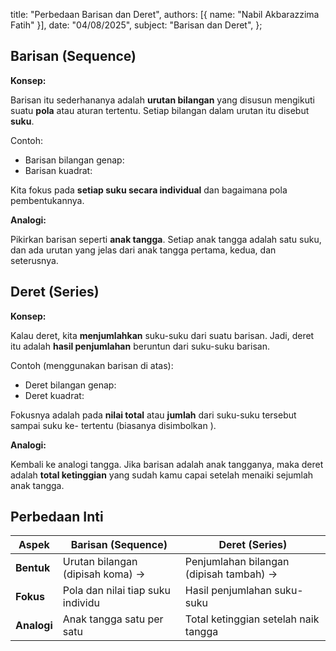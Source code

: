   title: "Perbedaan Barisan dan Deret",
  authors: [{ name: "Nabil Akbarazzima Fatih" }],
  date: "04/08/2025",
  subject: "Barisan dan Deret",
};

## Barisan (Sequence)

**Konsep:**

Barisan itu sederhananya adalah **urutan bilangan** yang disusun mengikuti suatu **pola** atau aturan tertentu. Setiap bilangan dalam urutan itu disebut **suku**.

Contoh:

- Barisan bilangan genap: <InlineMath math="2, 4, 6, 8, \dots" />
- Barisan kuadrat: <InlineMath math="1, 4, 9, 16, \dots" />

Kita fokus pada **setiap suku secara individual** dan bagaimana pola pembentukannya.

**Analogi:**

Pikirkan barisan seperti **anak tangga**. Setiap anak tangga adalah satu suku, dan ada urutan yang jelas dari anak tangga pertama, kedua, dan seterusnya.

## Deret (Series)

**Konsep:**

Kalau deret, kita **menjumlahkan** suku-suku dari suatu barisan. Jadi, deret itu adalah **hasil penjumlahan** beruntun dari suku-suku barisan.

Contoh (menggunakan barisan di atas):

- Deret bilangan genap: <InlineMath math="2 + 4 + 6 + 8 + \dots" />
- Deret kuadrat: <InlineMath math="1 + 4 + 9 + 16 + \dots" />

Fokusnya adalah pada **nilai total** atau **jumlah** dari suku-suku tersebut sampai suku ke-<InlineMath math="n" /> tertentu (biasanya disimbolkan <InlineMath math="S_n" />).

**Analogi:**

Kembali ke analogi tangga. Jika barisan adalah anak tangganya, maka deret adalah **total ketinggian** yang sudah kamu capai setelah menaiki sejumlah anak tangga.

## Perbedaan Inti

| Aspek       | Barisan (Sequence)                                                           | Deret (Series)                                                                         |
| ----------- | ---------------------------------------------------------------------------- | -------------------------------------------------------------------------------------- |
| **Bentuk**  | Urutan bilangan (dipisah koma) -> <InlineMath math="U_1, U_2, U_3, \dots" /> | Penjumlahan bilangan (dipisah tambah) -> <InlineMath math="U_1 + U_2 + U_3 + \dots" /> |
| **Fokus**   | Pola dan nilai tiap suku individu                                            | Hasil penjumlahan suku-suku                                                            |
| **Analogi** | Anak tangga satu per satu                                                    | Total ketinggian setelah naik tangga                                                   |
